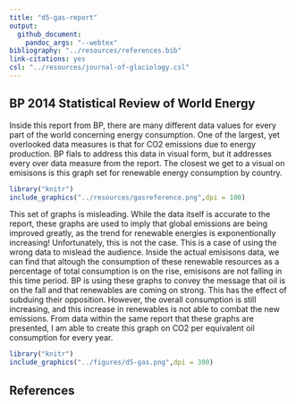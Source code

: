 ```yaml
---
title: "d5-gas-report"
output: 
  github_document:
    pandoc_args: "--webtex"
bibliography: "../resources/references.bib"
link-citations: yes
csl: "../resources/journal-of-glaciology.csl"
---
```


## BP 2014 Statistical Review of World Energy
Inside this report from BP, there are many different data values for every part of the world concerning energy consumption. One of the largest, yet overlooked data measures is that for CO2 emissions due to energy production. BP fials to address this data in visual form, but it addresses every over data measure from the report. The closest we get to a visual on emisisons is this graph set for renewable energy consumption by country.





```r
library("knitr")
include_graphics("../resources/gasreference.png",dpi = 100)
```

This set of graphs is misleading. While the data itself is accurate to the report, these graphs are used to imply that global emissions are being improved greatly, as the trend for renewable energies is exponentionally increasing! Unfortunately, this is not the case. This is a case of using the wrong data to mislead the audience. Inside the actual emisisons data, we can find that altough the consumption of these renewable resources as a percentage of total consumption is on the rise, emisisons are not falling in this time period. BP is using these graphs to convey the message that oil is on the fall and that renewables are coming on strong. This has the effect of subduing their opposition. However, the overall consumption is still increasing, and this increase in renewables is not able to combat the new emissions. From data within the same report that these graphs are presented, I am able to create this graph on CO2 per equivalent oil consumption for every year.

```r
library("knitr")
include_graphics("../figures/d5-gas.png",dpi = 300)
```








## References